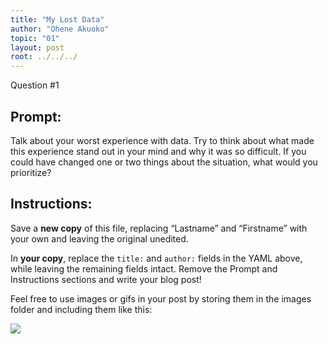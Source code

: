```yaml
---
title: "My Lost Data"
author: "Ohene Akuoko"
topic: "01"
layout: post
root: ../../../
---
```


Question #1

## Prompt:

Talk about your worst experience with data. Try to think about what made this experience stand out in your mind and why it was so difficult. If you could have changed one or two things about the situation, what would you prioritize?

## Instructions:
Save a **new copy** of this file, replacing "Lastname" and "Firstname" with your own and leaving the original unedited.

In **your copy**, replace the `title:` and `author:` fields in the YAML above, while leaving the remaining fields intact. Remove the Prompt and Instructions sections and write your blog post!

Feel free to use images or gifs in your post by storing them in the images folder and including them like this:

![](images/mind_blown.gif)


